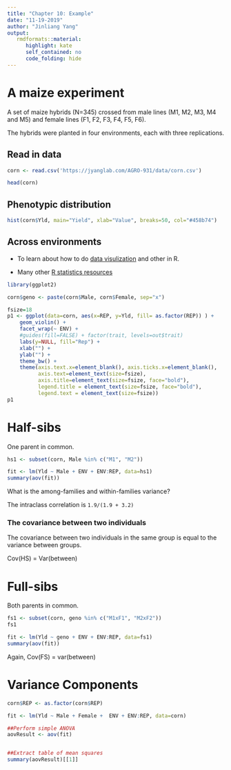 ```yaml
---
title: "Chapter 10: Example"
date: "11-19-2019"
author: "Jinliang Yang"
output:
   rmdformats::material:
      highlight: kate
      self_contained: no
      code_folding: hide
---
```





# A maize experiment

A set of maize hybrids (N=345) crossed from male lines (M1, M2, M3, M4 and M5) and female lines (F1, F2, F3, F4, F5, F6).

The hybrids were planted in four environments, each with three replications.

## Read in data

```r
corn <- read.csv('https://jyanglab.com/AGRO-931/data/corn.csv')

head(corn)
```

## Phenotypic distribution
```r
hist(corn$Yld, main="Yield", xlab="Value", breaks=50, col="#458b74")
```

## Across environments

- To learn about how to do [data visulization](https://www.rstudio.com/resources/cheatsheets/) and other in R.

- Many other [R statistics resources](https://docs.google.com/document/d/1766U2u4LTw19IMSX79XE1on4gRWp6vyN7TGwyOoMOKY/edit)


```r
library(ggplot2)

corn$geno <- paste(corn$Male, corn$Female, sep="x")

fsize=18
p1 <- ggplot(data=corn, aes(x=REP, y=Yld, fill= as.factor(REP)) ) +
    geom_violin() +
    facet_wrap(~ ENV) +
    #guides(fill=FALSE) + factor(trait, levels=out$trait)
    labs(y=NULL, fill="Rep") + 
    xlab("") + 
    ylab("") + 
    theme_bw() +
    theme(axis.text.x=element_blank(), axis.ticks.x=element_blank(),
          axis.text=element_text(size=fsize),
          axis.title=element_text(size=fsize, face="bold"),
          legend.title = element_text(size=fsize, face="bold"),
          legend.text = element_text(size=fsize))
p1
```


# Half-sibs

One parent in common.

```r
hs1 <- subset(corn, Male %in% c("M1", "M2"))

fit <- lm(Yld ~ Male + ENV + ENV:REP, data=hs1)
summary(aov(fit))
```

What is the among-families and within-families variance?

The intraclass correlation is `1.9/(1.9 + 3.2)`

### The covariance between two individuals

The covariance between two individuals in the same group is equal to the variance between groups.

Cov(HS) = Var(between)

# Full-sibs

Both parents in common.

```r
fs1 <- subset(corn, geno %in% c("M1xF1", "M2xF2"))
fs1

fit <- lm(Yld ~ geno + ENV + ENV:REP, data=fs1)
summary(aov(fit))
```

Again, Cov(FS) = var(between)

# Variance Components

```r
corn$REP <- as.factor(corn$REP)

fit <- lm(Yld ~ Male + Female +  ENV + ENV:REP, data=corn)

##Perform simple ANOVA
aovResult <- aov(fit)


##Extract table of mean squares
summary(aovResult)[[1]]

```














